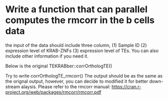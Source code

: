 # Write a function that can parallel computes the rmcorr in the b cells data

the input of the data should include three column, (1) Sample ID (2) expression level of KRAB-ZNFs (3) expression level of TEs. You can also include other information if you need it.

Below is the original TEKRABber::corrOrthologTE()

Try to write corrOrthologTE_rmcorr() The output should be as the same as the orignal output, however, you can decide to modified it for better down-stream alaysis. Please refer to the rmcorr manual: <https://cran.r-project.org/web/packages/rmcorr/rmcorr.pdf>
